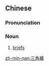 ==Chinese==
{{zh-forms|s=三角裤|type=21}}
{{zh-wp}}

===Pronunciation===
{{zh-pron
|m=sānjiǎokù,er=2
|c=saam1 gok3 fu3
|cat=n
}}

===Noun===
{{zh-noun}}

# [[briefs]] {{gloss|male underwear}}

[[zh-min-nan:三角褲]]